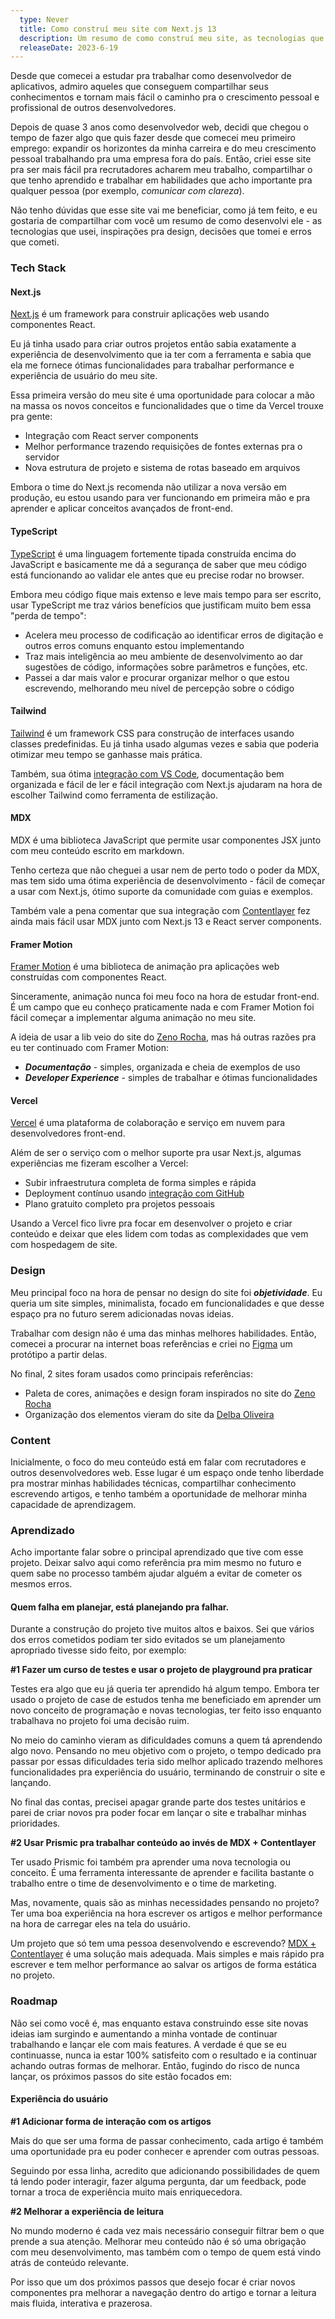 ```yaml
---
  type: Never
  title: Como construí meu site com Next.js 13
  description: Um resumo de como construí meu site, as tecnologias que escolhi e motivos, inspirações, decisões e aprendizados que tive.
  releaseDate: 2023-6-19
---
```


[next]: https://nextjs.org/docs 'Next.js 13 Docs'
[typescript]: https://typescriptland.org 'TypeScript'
[tailwind]: https://tailwindcss.com/ 'Tailwind CSS'
[vercel]: https://vercel.com/home 'Vercel'
[tailwind/intellisense]: https://tailwindcss.com/docs/editor-setup#intelli-sense-for-vs-code
[contentlayer]: https://contentlayer.dev/ 'Contentlayer'
[zenorocha]: https://zenorocha.com 'Zeno Rocha'
[delbaoliveira]: https://delba.dev 'Delva Oliveira'
[framermotion]: https://framer.com/motion/introduction 'Framer Motion Docs'
[figma]: https://figma.com 'Figma'
[mdx/contentlayer]: https://www.contentlayer.dev/docs/sources/files/mdx-d747e46d
[github/vercel]: https://vercel.com/docs/concepts/deployments/git/vercel-for-github

Desde que comecei a estudar pra trabalhar como desenvolvedor de aplicativos, admiro aqueles que
conseguem compartilhar seus conhecimentos e tornam mais fácil o caminho pra o crescimento pessoal
e profissional de outros desenvolvedores.

Depois de quase 3 anos como desenvolvedor web, decidi que chegou o tempo de fazer algo que quis
fazer desde que comecei meu primeiro emprego: expandir os horizontes da minha carreira e do meu
crescimento pessoal trabalhando pra uma empresa fora do país. Então, criei esse site pra ser mais
fácil pra recrutadores acharem meu trabalho, compartilhar o que tenho aprendido e trabalhar em
habilidades que acho importante pra qualquer pessoa (por exemplo, _comunicar com clareza_).

Não tenho dúvidas que esse site vai me beneficiar, como já tem feito, e eu gostaria de compartilhar
com você um resumo de como desenvolvi ele - as tecnologias que usei, inspirações pra design,
decisões que tomei e erros que cometi.

### Tech Stack

#### Next.js

[Next.js][next] é um framework para construir aplicações web usando componentes React.

Eu já tinha usado para criar outros projetos então sabia exatamente a experiência de
desenvolvimento que ia ter com a ferramenta e sabia que ela me fornece ótimas funcionalidades
para trabalhar performance e experiência de usuário do meu site.

Essa primeira versão do meu site é uma oportunidade para colocar a mão na massa os novos
conceitos e funcionalidades que o time da Vercel trouxe pra gente:

- Integração com React server components
- Melhor performance trazendo requisições de fontes externas pra o servidor
- Nova estrutura de projeto e sistema de rotas baseado em arquivos

Embora o time do Next.js recomenda não utilizar a nova versão em produção, eu estou usando para
ver funcionando em primeira mão e pra aprender e aplicar conceitos avançados de front-end.

#### TypeScript

[TypeScript][typescript] é uma linguagem fortemente tipada construída encima do JavaScript e
basicamente me dá a segurança de saber que meu código está funcionando ao validar ele antes que eu
precise rodar no browser.

Embora meu código fique mais extenso e leve mais tempo para ser escrito, usar TypeScript me traz
vários benefícios que justificam muito bem essa "perda de tempo":

- Acelera meu processo de codificação ao identificar erros de digitação e outros erros comuns
  enquanto estou implementando
- Traz mais inteligência ao meu ambiente de desenvolvimento ao dar sugestões de código,
  informações sobre parâmetros e funções, etc.
- Passei a dar mais valor e procurar organizar melhor o que estou escrevendo, melhorando meu nível
  de percepção sobre o código

#### Tailwind

[Tailwind][tailwind] é um framework CSS para construção de interfaces usando classes predefinidas.
Eu já tinha usado algumas vezes e sabia que poderia otimizar meu tempo se ganhasse mais prática.

Também, sua ótima [integração com VS Code][tailwind/intellisense], documentação bem organizada e
fácil de ler e fácil integração com Next.js ajudaram na hora de escolher Tailwind como ferramenta
de estilização.

#### MDX

MDX é uma biblioteca JavaScript que permite usar componentes JSX junto com meu conteúdo escrito
em markdown.

Tenho certeza que não cheguei a usar nem de perto todo o poder da MDX, mas tem sido uma ótima
experiência de desenvolvimento - fácil de começar a usar com Next.js, ótimo suporte da comunidade
com guias e exemplos.

Também vale a pena comentar que sua integração com [Contentlayer][contentlayer] fez ainda mais
fácil usar MDX junto com Next.js 13 e React server components.

#### Framer Motion

[Framer Motion][framermotion] é uma biblioteca de animação pra aplicações web construídas com
componentes React.

Sinceramente, animação nunca foi meu foco na hora de estudar front-end. É um campo que eu conheço
praticamente nada e com Framer Motion foi fácil começar a implementar alguma animação no meu site.

A ideia de usar a lib veio do site do [Zeno Rocha][zenorocha], mas há outras razões pra eu ter
continuado com Framer Motion:

- _**Documentação**_ - simples, organizada e cheia de exemplos de uso
- _**Developer Experience**_ - simples de trabalhar e ótimas funcionalidades

#### Vercel

[Vercel][vercel] é uma plataforma de colaboração e serviço em nuvem para desenvolvedores front-end.

Além de ser o serviço com o melhor suporte pra usar Next.js, algumas experiências me fizeram
escolher a Vercel:

- Subir infraestrutura completa de forma simples e rápida
- Deployment contínuo usando [integração com GitHub][github/vercel]
- Plano gratuito completo pra projetos pessoais

Usando a Vercel fico livre pra focar em desenvolver o projeto e criar conteúdo e deixar que eles
lidem com todas as complexidades que vem com hospedagem de site.

### Design

Meu principal foco na hora de pensar no design do site foi _**objetividade**_. Eu queria um site
simples, minimalista, focado em funcionalidades e que desse espaço pra no futuro serem adicionadas
novas ideias.

Trabalhar com design não é uma das minhas melhores habilidades. Então, comecei a procurar na
internet boas referências e criei no [Figma][figma] um protótipo a partir delas.

No final, 2 sites foram usados como principais referências:

- Paleta de cores, animações e design foram inspirados no site do [Zeno Rocha][zenorocha]
- Organização dos elementos vieram do site da [Delba Oliveira][delbaoliveira]

### Content

Inicialmente, o foco do meu conteúdo está em falar com recrutadores e outros desenvolvedores web.
Esse lugar é um espaço onde tenho liberdade pra mostrar minhas habilidades técnicas, compartilhar
conhecimento escrevendo artigos, e tenho também a oportunidade de melhorar minha capacidade de
aprendizagem.

### Aprendizado

Acho importante falar sobre o principal aprendizado que tive com esse projeto. Deixar salvo aqui
como referência pra mim mesmo no futuro e quem sabe no processo também ajudar alguém a evitar
de cometer os mesmos erros.

#### Quem falha em planejar, está planejando pra falhar.

Durante a construção do projeto tive muitos altos e baixos. Sei que vários dos erros cometidos
podiam ter sido evitados se um planejamento apropriado tivesse sido feito, por exemplo:

**#1 Fazer um curso de testes e usar o projeto de playground pra praticar**

Testes era algo que eu já queria ter aprendido há algum tempo. Embora ter usado o projeto de case
de estudos tenha me beneficiado em aprender um novo conceito de programação e novas tecnologias,
ter feito isso enquanto trabalhava no projeto foi uma decisão ruim.

No meio do caminho vieram as dificuldades comuns a quem tá aprendendo algo novo. Pensando no meu
objetivo com o projeto, o tempo dedicado pra passar por essas dificuldades teria sido melhor
aplicado trazendo melhores funcionalidades pra experiência do usuário, terminando de construir
o site e lançando.

No final das contas, precisei apagar grande parte dos testes unitários e parei de criar novos pra
poder focar em lançar o site e trabalhar minhas prioridades.

**#2 Usar Prismic pra trabalhar conteúdo ao invés de MDX + Contentlayer**

Ter usado Prismic foi também pra aprender uma nova tecnologia ou conceito. É uma ferramenta
interessante de aprender e facilita bastante o trabalho entre o time de desenvolvimento e o time
de marketing.

Mas, novamente, quais são as minhas necessidades pensando no projeto? Ter uma boa experiência na
hora escrever os artigos e melhor performance na hora de carregar eles na tela do usuário.

Um projeto que só tem uma pessoa desenvolvendo e escrevendo? [MDX + Contentlayer][mdx/contentlayer]
é uma solução mais adequada. Mais simples e mais rápido pra escrever e tem melhor performance ao
salvar os artigos de forma estática no projeto.

### Roadmap

Não sei como você é, mas enquanto estava construindo esse site novas ideias iam surgindo
e aumentando a minha vontade de continuar trabalhando e lançar ele com mais features. A verdade é que
se eu continuasse, nunca ia estar 100% satisfeito com o resultado e ia continuar achando outras
formas de melhorar. Então, fugindo do risco de nunca lançar, os próximos passos do site
estão focados em:

#### Experiência do usuário

**#1 Adicionar forma de interação com os artigos**

Mais do que ser uma forma de passar conhecimento, cada artigo é também uma oportunidade pra eu
poder conhecer e aprender com outras pessoas.

Seguindo por essa linha, acredito que adicionando possibilidades de quem tá lendo poder interagir,
fazer alguma pergunta, dar um feedback, pode tornar a troca de experiência muito mais enriquecedora.

**#2 Melhorar a experiência de leitura**

No mundo moderno é cada vez mais necessário conseguir filtrar bem o que prende a sua atenção.
Melhorar meu conteúdo não é só uma obrigação com meu desenvolvimento, mas também com o tempo de
quem está vindo atrás de conteúdo relevante.

Por isso que um dos próximos passos que desejo focar é criar novos componentes pra melhorar a
navegação dentro do artigo e tornar a leitura mais fluida, interativa e prazerosa.
